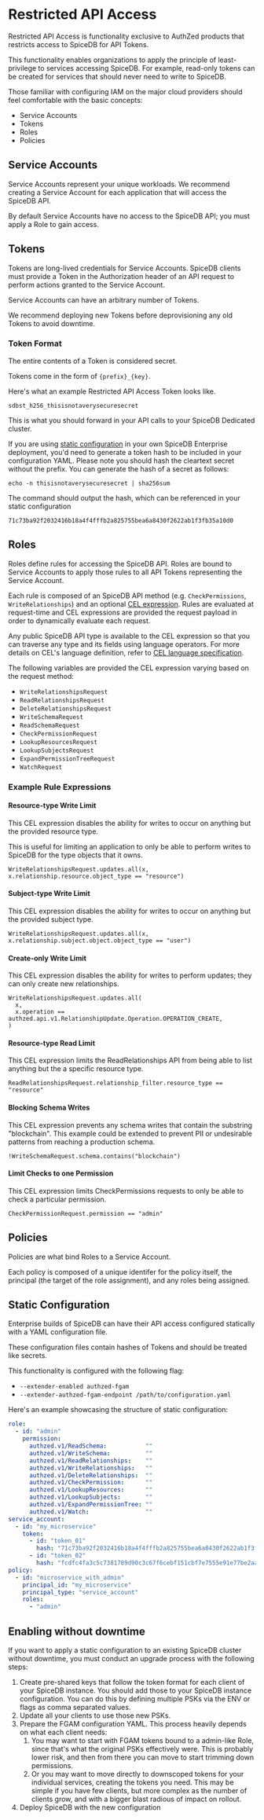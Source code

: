 
# Restricted API Access

Restricted API Access is functionality exclusive to AuthZed products that restricts access to SpiceDB for API Tokens.

This functionality enables organizations to apply the principle of least-privilege to services accessing SpiceDB.
For example, read-only tokens can be created for services that should never need to write to SpiceDB.

Those familiar with configuring IAM on the major cloud providers should feel comfortable with the basic concepts:

- Service Accounts
- Tokens
- Roles
- Policies

## Service Accounts

Service Accounts represent your unique workloads.
We recommend creating a Service Account for each application that will access the SpiceDB API.

By default Service Accounts have no access to the SpiceDB API; you must apply a Role to gain access.

## Tokens

Tokens are long-lived credentials for Service Accounts.
SpiceDB clients must provide a Token in the Authorization header of an API request to perform actions granted to the Service Account.

Service Accounts can have an arbitrary number of Tokens.

<Callout type="info">We recommend deploying new Tokens before deprovisioning any old Tokens to avoid downtime.</Callout>

### Token Format

<Callout type="warning">The entire contents of a Token is considered secret.</Callout>

Tokens come in the form of `{prefix}_{key}`.

Here's what an example Restricted API Access Token looks like.

```
sdbst_h256_thisisnotaverysecuresecret
```

This is what you should forward in your API calls to your SpiceDB Dedicated cluster.

If you are using [static configuration] in your own SpiceDB Enterprise deployment, you'd need to
generate a token hash to be included in your configuration YAML.
Please note you should hash the cleartext secret without the prefix.
You can generate the hash of a secret as follows:

```command
echo -n thisisnotaverysecuresecret | sha256sum
```

The command should output the hash, which can be referenced in your static configuration

```
71c73ba92f2032416b18a4f4fffb2a825755bea6a8430f2622ab1f3fb35a10d0
```

[static configuration]: #static-configuration

## Roles

Roles define rules for accessing the SpiceDB API.
Roles are bound to Service Accounts to apply those rules to all API Tokens representing the Service Account.

Each rule is composed of an SpiceDB API method (e.g. `CheckPermissions`, `WriteRelationships`) and an optional [CEL expression][cel].
Rules are evaluated at request-time and CEL expressions are provided the request payload in order to dynamically evaluate each request.

Any public SpiceDB API type is available to the CEL expression so that you can traverse any type and its fields using language operators.
For more details on CEL's language definition, refer to [CEL language specification][cel-lang-spec].

The following variables are provided the CEL expression varying based on the request method:

- `WriteRelationshipsRequest`
- `ReadRelationshipsRequest`
- `DeleteRelationshipsRequest`
- `WriteSchemaRequest`
- `ReadSchemaRequest`
- `CheckPermissionRequest`
- `LookupResourcesRequest`
- `LookupSubjectsRequest`
- `ExpandPermissionTreeRequest`
- `WatchRequest`

[cel]: https://github.com/google/cel-spec
[cel-lang-spec]: https://github.com/google/cel-spec/blob/81e07d7cf76e7fc89b177bd0fdee8ba6d6604bf5/doc/langdef.md

### Example Rule Expressions

#### Resource-type Write Limit

This CEL expression disables the ability for writes to occur on anything but the provided resource type.

This is useful for limiting an application to only be able to perform writes to SpiceDB for the type objects that it owns.

```cel
WriteRelationshipsRequest.updates.all(x, x.relationship.resource.object_type == "resource")
```

#### Subject-type Write Limit

This CEL expression disables the ability for writes to occur on anything but the provided subject type.

```cel
WriteRelationshipsRequest.updates.all(x, x.relationship.subject.object.object_type == "user")
```

#### Create-only Write Limit

This CEL expression disables the ability for writes to perform updates; they can only create new relationships.

```cel
WriteRelationshipsRequest.updates.all(
  x,
  x.operation == authzed.api.v1.RelationshipUpdate.Operation.OPERATION_CREATE,
)
```

#### Resource-type Read Limit

This CEL expression limits the ReadRelationships API from being able to list anything but the a specific resource type.

```cel
ReadRelationshipsRequest.relationship_filter.resource_type == "resource"
```

#### Blocking Schema Writes

This CEL expression prevents any schema writes that contain the substring "blockchain".
This example could be extended to prevent PII or undesirable patterns from reaching a production schema.

```cel
!WriteSchemaRequest.schema.contains("blockchain")
```

#### Limit Checks to one Permission

This CEL expression limits CheckPermissions requests to only be able to check a particular permission.

```cel
CheckPermissionRequest.permission == "admin"
```

## Policies

Policies are what bind Roles to a Service Account.

Each policy is composed of a unique identifer for the policy itself, the principal (the target of the role assignment), and any roles being assigned.

## Static Configuration

Enterprise builds of SpiceDB can have their API access configured statically with a YAML configuration file.

<Callout type="warning">
  These configuration files contain hashes of Tokens and should be treated like secrets.
</Callout>

This functionality is configured with the following flag:

- `--extender-enabled authzed-fgam`
- `--extender-authzed-fgam-endpoint /path/to/configuration.yaml`

Here's an example showcasing the structure of static configuration:

```yaml
role:
  - id: "admin"
    permission:
      authzed.v1/ReadSchema:           ""
      authzed.v1/WriteSchema:          ""
      authzed.v1/ReadRelationships:    ""
      authzed.v1/WriteRelationships:   ""
      authzed.v1/DeleteRelationships:  ""
      authzed.v1/CheckPermission:      ""
      authzed.v1/LookupResources:      ""
      authzed.v1/LookupSubjects:       ""
      authzed.v1/ExpandPermissionTree: ""
      authzed.v1/Watch:                ""
service_account:
  - id: "my_microservice"
    token:
      - id: "token_01"
        hash: "71c73ba92f2032416b18a4f4fffb2a825755bea6a8430f2622ab1f3fb35a10d0"
      - id: "token_02"
        hash: "fcdfc4fa3c5c7381789d90c3c67f6cebf151cbf7e7555e91e77be2aa3e0a4bdf"
policy:
  - id: "microservice_with_admin"
    principal_id: "my_microservice"
    principal_type: "service_account"
    roles:
      - "admin"
```

## Enabling without downtime

If you want to apply a static configuration to an existing SpiceDB cluster without downtime, you must conduct an upgrade process with the following steps:

1. Create pre-shared keys that follow the token format for each client of your SpiceDB instance.
   You should add those to your SpiceDB instance configuration.
   You can do this by defining multiple PSKs via the ENV or flags as comma separated values.
2. Update all your clients to use those new PSKs.
3. Prepare the FGAM configuration YAML.
   This process heavily depends on what each client needs:
     1. You may want to start with FGAM tokens bound to a admin-like Role, since that's what the original PSKs effectively were.
        This is probably lower risk, and then from there you can move to start trimming down permissions.
     2. Or you may want to move directly to downscoped tokens for your individual services, creating the tokens you need.
        This may be simple if you have few clients, but more complex as the number of clients grow, and with a bigger blast radious of impact on rollout.
4. Deploy SpiceDB with the new configuration

